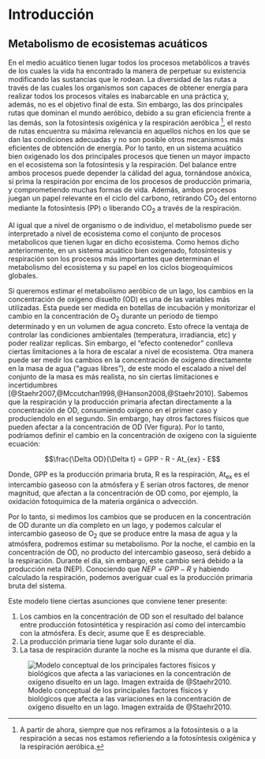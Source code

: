 # Introducción

## Metabolismo de ecosistemas acuáticos

En el medio acuático tienen lugar todos los procesos metabólicos a través de los cuales la vida ha encontrado la manera de perpetuar su existencia modificando las sustancias que le rodean. La diversidad de las rutas a través de las cuales los organismos son capaces de obtener energía para realizar todos los procesos vitales es inabarcable en una práctica y, además, no es el objetivo final de esta. Sin embargo, las dos principales rutas que dominan el mundo aeróbico, debido a su gran eficiencia frente a las demás, son la fotosíntesis oxigénica y la respiración aeróbica ^[A partir de ahora, siempre que nos refiramos a la fotosíntesis o a la respiración a secas nos estamos refieriendo a la fotosíntesis oxigénica y la respiración aeróbica.], el resto de rutas encuentra su máxima relevancia en aquellos nichos en los que se dan las condiciones adecuadas y no son posible otros mecanismos más eficientes de obtención de energía. Por lo tanto, en un sistema acuático bien oxigenado los dos principales procesos que tienen un mayor impacto en el ecosistema son la fotosíntesis y la respiración. Del balance entre ambos procesos puede depender la cálidad del agua, tornándose anóxica, si prima la respiración por encima de los procesos de producción primaria, y comprometiendo muchas formas de vida. Además, ambos procesos juegan un papel relevante en el ciclo del carbono, retirando CO~2~ del entorno mediante la fotosíntesis (PP) o liberando CO~2~ a través de la respiración.

Al igual que a nivel de organismo o de individuo, el metabolismo puede ser interpretado a nivel de ecosistema como el conjunto de procesos metabolicos que tienen lugar en dicho ecosistema. Como hemos dicho anteriormente, en un sistema acuático bien oxigenado, fotosíntesis y respiración son los procesos más importantes que determinan el metabolismo del ecosistema y su papel en los ciclos biogeoquímicos globales.

Si queremos estimar el metabolismo aeróbico de un lago, los cambios en la concentración de oxígeno disuelto (OD) es una de las variables más utilizadas. Esta puede ser medida en botellas de incubación y monitorizar el cambio en la concentración de O~2~ durante un periodo de tiempo determinado y en un volumen de agua concreto. Esto ofrece la ventaja de controlar las condiciones ambientales (temperatura, irradiancia, etc) y poder realizar replicas. Sin embargo, el "efecto contenedor" conlleva ciertas limitaciones a la hora de escalar a nivel de ecosistema. Otra manera puede ser medir los cambios en la concentración de oxígeno directamente en la masa de agua ("aguas libres"), de este modo el escalado a nivel del conjunto de la masa es más realista, no sin ciertas límitaciones e incertidumbres [@Staehr2007,@Mccutchan1998,@Hanson2008,@Staehr2010]. Sabemos que la respiración y la producción primaria afectan directamente a la concentración de OD, consumiendo oxígeno en el primer caso y produciendolo en el segundo. Sin embargo, hay otros factores físicos que pueden afectar a la concentración de OD (Ver figura). Por lo tanto, podríamos definir el cambio en la concentración de oxígeno con la siguiente ecuación:

$$\frac{\Delta OD}{\Delta t} = GPP - R - At_{ex} - E$$

Donde, GPP es la producción primaria bruta, R es la respiración, At~ex~ es el intercambio gaseoso con la atmósfera y E serían otros factores, de menor magnitud, que afectan a la concentración de OD como, por ejemplo, la oxidación fotoquímica de la materia orgánica o advección.

Por lo tanto, si medimos los cambios que se producen en la concentración de OD durante un día completo en un lago, y podemos calcular el intercambio gaseoso de O~2~ que se produce entre la masa de agua y la atmósfera, podremos estimar su metabolismo. Por la noche, el cambio en la concentración de OD, no producto del intercambio gaseoso, será debido a la respiración. Durante el día, sin embargo, este cambio será debido a la producción neta (NEP). Conociendo que $NEP = GPP - R$ y habiendo calculado la respiración, podemos averiguar cual es la producción primaria bruta del sistema. 

Este modelo tiene ciertas asunciones que conviene tener presente:

  1. Los cambios en la concentración de OD son el resultado del balance entre producción fotosintética y respiración así como del intercambio con la atmósfera. Es decir, asume que E es despreciable.
  2. La producción primaria tiene lugar solo durante el día.
  3. La tasa de respiración durante la noche es la misma que durante el día.

![Modelo conceptual de los principales factores físicos y biológicos que afecta a las variaciones en la concentración de oxígeno disuelto en un lago. Imagen extraída de @Staehr2010.](Peter_esquema.png)